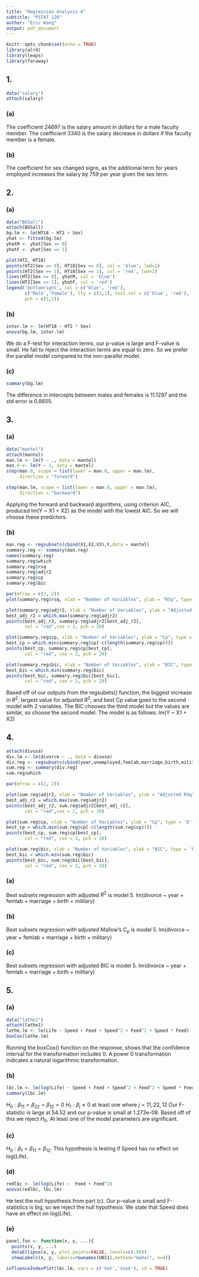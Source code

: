 ---
title: "Regression Analysis 6"
subtitle: "PSTAT 126"
author: "Eric Wang"
output: pdf_document
---

```{r setup, include=FALSE}
knitr::opts_chunk$set(echo = TRUE)
library(alr4)
library(leaps)
library(faraway)
```


## 1.
```{r include=FALSE}
data("salary")
attach(salary)
```
### (a)
The coefficient 24697 is the salary amount in dollars for a male faculty member. The coefficient 3340 is the salary decrease in dollars if the faculty member is a female.


### (b)
The coefficient for sex changed signs, as the additional term for years employed increases the salary by 759 per year given the sex term.

## 2.
### (a)
```{r}
data("BGSall")
attach(BGSall)
bg.lm <- lm(HT18 ~ HT2 + Sex)
yhat <- fitted(bg.lm)
yhatM <- yhat[Sex == 0]
yhatF <- yhat[Sex == 1]

plot(HT2, HT18)
points(HT2[Sex == 0], HT18[Sex == 0], col = 'blue', lwd=2)
points(HT2[Sex == 1], HT18[Sex == 1], col = 'red', lwd=2)
lines(HT2[Sex == 0], yhatM, col = 'blue')
lines(HT2[Sex == 1], yhatF, col = 'red')
legend('bottomright', col = c('blue', 'red'), 
       c('Male','Female'), lty = c(1,1), text.col = c('blue', 'red'), 
       pch = c(1,1))
```

### (b)
```{r}
inter.lm <- lm(HT18 ~ HT2 * Sex)
anova(bg.lm, inter.lm)
```

We do a F-test for interaction terms, our p-value is large and F-value is small. He fail to reject the interaction terms are equal to zero. So we prefer the parallel model compared to the non-parallel model.

### (c)
```{r}
summary(bg.lm)
```

The difference in intercepts between males and females is 11.1297 and the std error is 0.8655.

## 3.
### (a)
```{r}
data("mantel")
attach(mantel)
man.lm <- lm(Y ~ ., data = mantel)
man.0 <- lm(Y ~ 1, data = mantel)
step(man.0, scope = list(lower = man.0, upper = man.lm), 
     direction = "forward")
```


```{r}
step(man.lm, scope = list(lower = man.0, upper = man.lm), 
     direction = "backward")
```

Applying the forward and backward algorithms, using criterion AIC, produced lm(Y ~ X1 + X2) as the model with the lowest AIC. So we will choose these predictors.

### (b)
```{r}
man.reg <- regsubsets(cbind(X1,X2,X3),Y,data = mantel)
summary.reg <- summary(man.reg)
names(summary.reg)
summary.reg$which
summary.reg$rsq
summary.reg$adjr2
summary.reg$cp
summary.reg$bic

par(mfrow = c(2, 2))
plot(summary.reg$rsq, xlab = "Number of Variables", ylab = "RSq", type = "b")

plot(summary.reg$adjr2, xlab = "Number of Variables", ylab = "Adjusted RSq", type = "b")
best_adj_r2 = which.max(summary.reg$adjr2)
points(best_adj_r2, summary.reg$adjr2[best_adj_r2],
       col = "red",cex = 2, pch = 20)

plot(summary.reg$cp, xlab = "Number of Variables", ylab = "Cp", type = 'b')
best_cp = which.min(summary.reg$cp[-c(length(summary.reg$cp))])
points(best_cp, summary.reg$cp[best_cp],
       col = "red", cex = 2, pch = 20)

plot(summary.reg$bic, xlab = "Number of Variables", ylab = "BIC", type = 'b')
best_bic = which.min(summary.reg$bic)
points(best_bic, summary.reg$bic[best_bic],
       col = "red", cex = 2, pch = 20)
```

Based off of our outputs from the regsubets() function, the biggest increase in $R^2$, largest value for adjusted $R^2$, and best Cp value goes to the second model with 2 variables. The BIC chooses the third model but the values are similar, so choose the second model. The model is as follows: lm(Y ~ X1 + X2)

## 4.
```{r}
attach(divusa)
div.lm <- lm(divorce ~ ., data = divusa)
div.reg <- regsubsets(cbind(year,unemployed,femlab,marriage,birth,military),divorce,data = divusa)
sum.reg <- summary(div.reg)
sum.reg$which

par(mfrow = c(2, 2))

plot(sum.reg$adjr2, xlab = "Number of Variables", ylab = "Adjusted RSq", type = "b")
best_adj_r2 = which.max(sum.reg$adjr2)
points(best_adj_r2, sum.reg$adjr2[best_adj_r2],
       col = "red",cex = 2, pch = 20)

plot(sum.reg$cp, xlab = "Number of Variables", ylab = "Cp", type = 'b')
best_cp = which.min(sum.reg$cp[-c(length(sum.reg$cp))])
points(best_cp, sum.reg$cp[best_cp],
       col = "red", cex = 2, pch = 20)

plot(sum.reg$bic, xlab = "Number of Variables", ylab = "BIC", type = 'b')
best_bic = which.min(sum.reg$bic)
points(best_bic, sum.reg$bic[best_bic],
       col = "red", cex = 2, pch = 20)
```

### (a)
Best subsets regression with adjusted $R^2$ is model 5. lm(divorce ~ year + femlab + marriage + birth + military)

### (b)
Best subsets regression with adjusted Mallow's $C_p$ is model 5. lm(divorce ~ year + femlab + marriage + birth + military)

### (c)
Best subsets regression with adjusted BIC is model 5. lm(divorce ~ year + femlab + marriage + birth + military)

## 5.
### (a)
```{r}
data("lathe1")
attach(lathe1)
lathe.lm <- lm(Life ~ Speed + Feed + Speed^2 + Feed^2 + Speed * Feed)
boxCox(lathe.lm)
```

Running the boxCox() function on the response, shows that the confidence interval for the transformation includes 0. A power 0 transformation indicates a natural logarithmic transformation.

### (b)
```{r}
lbc.lm <- lm(log(Life) ~ Speed + Feed + Speed^2 + Feed^2 + Speed * Feed)
summary(lbc.lm)
```

$H_0: \beta_{11}=\beta_{22}=\beta_{12}=0$  $H_1: \beta_{j} \ne 0$ at least one where $j=11,22,12$
Our F-statistic is large at 54.52 and our p-value is small at 1.273e-08. Based off of this we reject $H_0$. At least one of the model parameters are significant.

### (c)
$H_0: \beta_1 = \beta_{11} = \beta_{12}$. This hypothesis is testing if Speed has no effect on log(Life).

### (d)
```{r}
redlbc <- lm(log(Life) ~  Feed + Feed^2)
anova(redlbc, lbc.lm)
```

He test the null hypothesis from part (c).
Our p-value is small and F-statistics is big, so we reject the null hypothesis.
We state that Speed does have an effect on log(Life).

### (e)
```{r include=FALSE}
panel.fun <- function(x, y, ...){
  points(x, y, ...)
  dataEllipse(x, y, plot.points=FALSE, levels=c(.90))
  showLabels(x, y, labels=rownames(UN11),method="mahal", n=4)}
```

```{r}
influenceIndexPlot(lbc.lm, vars = c('hat','Cook'), id = TRUE)


```



















